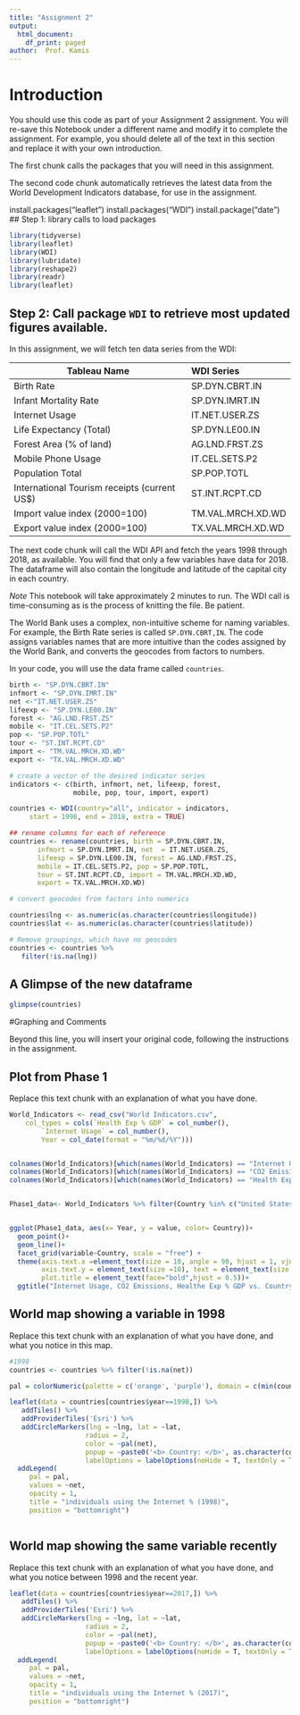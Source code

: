 ```yaml
---
title: "Assignment 2"
output:
  html_document:
    df_print: paged
author:  Prof. Kamis
---
```


# Introduction
You should use this code as part of your Assignment 2 assignment. You will re-save this Notebook under a different name and modify it to complete the assignment. For example, you should delete all of the text in this section and replace it with your own introduction. 

The first chunk calls the packages that you will need in this assignment.

The second code chunk automatically retrieves the latest data from the World Development Indicators database, for use in the assignment.

install.packages("leaflet")
install.packages("WDI")
install.package("date")
## Step 1: library calls to load packages

```r

library(tidyverse)
library(leaflet)
library(WDI)
library(lubridate)
library(reshape2)
library(readr)
library(leaflet)


```

## Step 2:  Call package `WDI` to retrieve most updated figures available.

In this assignment, we will fetch ten data series from the WDI:

|Tableau Name	|WDI Series
|----------------|:-----------------|
|Birth Rate	|SP.DYN.CBRT.IN|
|Infant Mortality Rate	|SP.DYN.IMRT.IN|
|Internet Usage	|IT.NET.USER.ZS|
|Life Expectancy (Total)	|SP.DYN.LE00.IN|
|Forest Area (% of land) | AG.LND.FRST.ZS |
|Mobile Phone Usage	|IT.CEL.SETS.P2|
|Population Total	|SP.POP.TOTL|
|International Tourism receipts (current US$)|ST.INT.RCPT.CD|
|Import value index (2000=100) | TM.VAL.MRCH.XD.WD|
|Export value index (2000=100) | TX.VAL.MRCH.XD.WD|


The next code chunk will call the WDI API and fetch the years 1998 through 2018, as available. You will find that only a few variables have data for 2018. The dataframe will also contain the longitude and latitude of the capital city in each country.

*Note* This notebook will take approximately 2 minutes to run. The WDI call is time-consuming as is the process of knitting the file. Be patient.

The World Bank uses a complex, non-intuitive scheme for naming variables. For example, the Birth Rate series is called `SP.DYN.CBRT,IN`.  The code assigns variables names that are more intuitive than the codes assigned by the World Bank, and converts the geocodes from factors to numbers. 

In your code, you will use the data frame called `countries`.

```r
birth <- "SP.DYN.CBRT.IN"
infmort <- "SP.DYN.IMRT.IN"
net <-"IT.NET.USER.ZS"
lifeexp <- "SP.DYN.LE00.IN"
forest <- "AG.LND.FRST.ZS"
mobile <- "IT.CEL.SETS.P2"
pop <- "SP.POP.TOTL"
tour <- "ST.INT.RCPT.CD"
import <- "TM.VAL.MRCH.XD.WD"
export <- "TX.VAL.MRCH.XD.WD"

# create a vector of the desired indicator series
indicators <- c(birth, infmort, net, lifeexp, forest,
                mobile, pop, tour, import, export)

countries <- WDI(country="all", indicator = indicators, 
     start = 1998, end = 2018, extra = TRUE)

## rename columns for each of reference
countries <- rename(countries, birth = SP.DYN.CBRT.IN, 
       infmort = SP.DYN.IMRT.IN, net  = IT.NET.USER.ZS,
       lifeexp = SP.DYN.LE00.IN, forest = AG.LND.FRST.ZS,
       mobile = IT.CEL.SETS.P2, pop = SP.POP.TOTL, 
       tour = ST.INT.RCPT.CD, import = TM.VAL.MRCH.XD.WD,
       export = TX.VAL.MRCH.XD.WD)

# convert geocodes from factors into numerics

countries$lng <- as.numeric(as.character(countries$longitude))
countries$lat <- as.numeric(as.character(countries$latitude))

# Remove groupings, which have no geocodes
countries <- countries %>%
   filter(!is.na(lng))
```

## A Glimpse of the new dataframe

```r
glimpse(countries)
```

#Graphing and Comments

Beyond this line, you will insert your original code, following the instructions in the assignment. 

## Plot from Phase 1

Replace this text chunk with an explanation of what you have done.

```r
 
World_Indicators <- read_csv("World Indicators.csv", 
    col_types = cols(`Health Exp % GDP` = col_number(), 
        `Internet Usage` = col_number(), 
        Year = col_date(format = "%m/%d/%Y")))


colnames(World_Indicators)[which(names(World_Indicators) == "Internet Usage")] <- "Internet Usage (%)"
colnames(World_Indicators)[which(names(World_Indicators) == "CO2 Emissions")] <- "CO2 Emissions (ppm)"
colnames(World_Indicators)[which(names(World_Indicators) == "Health Exp % GDP")] <- "Health Exp % GDP (%)"


Phase1_data<- World_Indicators %>% filter(Country %in% c("United States", "Brazil","Russian Federation", "India", "China")) %>% melt( measure.vars = c( "Internet Usage (%)", "CO2 Emissions (ppm)", "Health Exp % GDP (%)"))


ggplot(Phase1_data, aes(x= Year, y = value, color= Country))+
  geom_point()+
  geom_line()+ 
  facet_grid(variable~Country, scale = "free") + 
  theme(axis.text.x =element_text(size = 10, angle = 90, hjust = 1, vjust =.5  ),
        axis.text.y = element_text(size =10), text = element_text(size =13), 
        plot.title = element_text(face="bold",hjust = 0.5))+ 
  ggtitle("Internet Usage, CO2 Emissions, Healthe Exp % GDP vs. Country")
```
## World map showing a variable in 1998

Replace this text chunk with an explanation of what you have done, and what you notice in this map.

```r

#1998
countries <- countries %>% filter(!is.na(net))

pal = colorNumeric(palette = c('orange', 'purple'), domain = c(min(countries$net) : max(countries$net)))

leaflet(data = countries[countries$year==1998,]) %>% 
   addTiles() %>%
   addProviderTiles('Esri') %>%
   addCircleMarkers(lng = ~lng, lat = ~lat,
                   radius = 2,
                   color = ~pal(net),
                   popup = ~paste0('<b> Country: </b>', as.character(country), '<br/> <b> Internet Usage: </b>', round(net, 2), '%'),
                   labelOptions = labelOptions(noHide = T, textOnly = TRUE)) %>% 
  addLegend(
     pal = pal,  
     values = ~net,  
     opacity = 1,  
     title = "individuals using the Internet % (1998)",  
     position = "bottomright")



```

## World map showing the same variable recently

Replace this text chunk with an explanation of what you have done, and what you notice between 1998 and the recent year. 

```r
leaflet(data = countries[countries$year==2017,]) %>% 
   addTiles() %>%
   addProviderTiles('Esri') %>%
   addCircleMarkers(lng = ~lng, lat = ~lat,
                   radius = 2,
                   color = ~pal(net),
                   popup = ~paste0('<b> Country: </b>', as.character(country), '<br/> <b> Internet Usage: </b>', round(net, 2), '%'),
                   labelOptions = labelOptions(noHide = T, textOnly = TRUE)) %>% 
  addLegend(
     pal = pal,  
     values = ~net,  
     opacity = 1,  
     title = "individuals using the Internet % (2017)",  
     position = "bottomright")
```